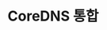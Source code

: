---
title: CoreDNS 통합
tags:
  - Integrations
  - CoreDNS
  - Prometheus
  - Kubernetes
translationType: machine
---